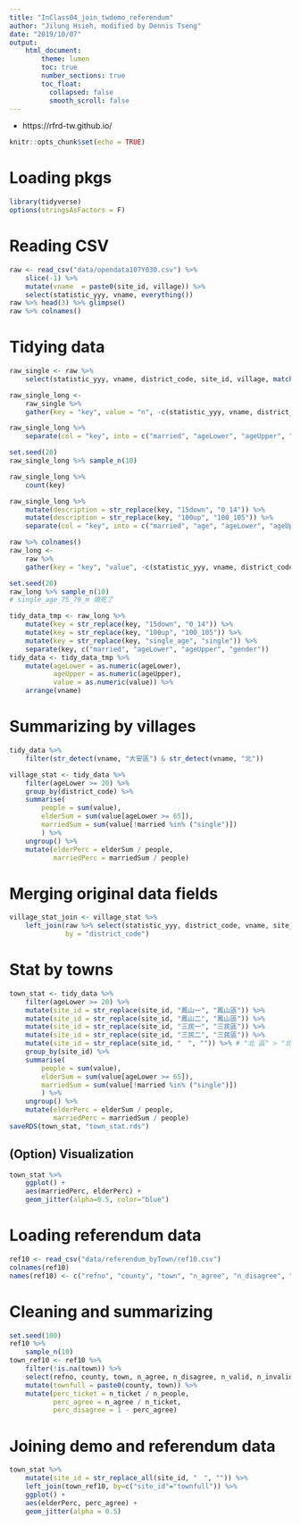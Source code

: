 ```yaml
---
title: "InClass04_join_twdemo_referendum"
author: "Jilung Hsieh, modified by Dennis Tseng"
date: "2019/10/07"
output: 
    html_document:
        theme: lumen
        toc: true
        number_sections: true
        toc_float:
          collapsed: false
          smooth_scroll: false
---
```


* https://rfrd-tw.github.io/

```r
knitr::opts_chunk$set(echo = TRUE)
```

# Loading pkgs
```r
library(tidyverse)
options(stringsAsFactors = F)
```


# Reading CSV
```r
raw <- read_csv("data/opendata107Y030.csv") %>%
    slice(-1) %>%
    mutate(vname  = paste0(site_id, village)) %>%
    select(statistic_yyy, vname, everything())
raw %>% head(3) %>% glimpse()
raw %>% colnames()
```

# Tidying data
```r
raw_single <- raw %>%
    select(statistic_yyy, vname, district_code, site_id, village, matches("age"))

raw_single_long <- 
    raw_single %>%
    gather(key = "key", value = "n", -c(statistic_yyy, vname, district_code, site_id, village))

raw_single_long %>%
    separate(col = "key", into = c("married", "ageLower", "ageUpper", "gender"), sep = "_")

set.seed(20)
raw_single_long %>% sample_n(10)

raw_single_long %>%
    count(key)

raw_single_long %>%
    mutate(description = str_replace(key, "15down", "0_14")) %>%
    mutate(description = str_replace(key, "100up", "100_105")) %>%
    separate(col = "key", into = c("married", "age", "ageLower", "ageUpper", "gender"), sep = "_")
```

```r
raw %>% colnames()
raw_long <-
    raw %>%
    gather(key = "key", "value", -c(statistic_yyy, vname, district_code, site_id, village))

set.seed(20)
raw_long %>% sample_n(10)
# single_age_75_79_m 煩死了

tidy_data_tmp <- raw_long %>%
    mutate(key = str_replace(key, "15down", "0_14")) %>%
    mutate(key = str_replace(key, "100up", "100_105")) %>%
    mutate(key = str_replace(key, "single_age", "single")) %>%
    separate(key, c("married", "ageLower", "ageUpper", "gender"))
tidy_data <- tidy_data_tmp %>% 
    mutate(ageLower = as.numeric(ageLower),
           ageUpper = as.numeric(ageUpper),
           value = as.numeric(value)) %>%
    arrange(vname)
```


# Summarizing by villages
```r
tidy_data %>%
    filter(str_detect(vname, "大安區") & str_detect(vname, "北"))

village_stat <- tidy_data %>%
    filter(ageLower >= 20) %>%
    group_by(district_code) %>%
    summarise(
        people = sum(value),
        elderSum = sum(value[ageLower >= 65]),
        marriedSum = sum(value[!married %in% ("single")])
        ) %>%
    ungroup() %>%
    mutate(elderPerc = elderSum / people,
           marriedPerc = marriedSum / people)
```


# Merging original data fields
```r
village_stat_join <- village_stat %>%
    left_join(raw %>% select(statistic_yyy, district_code, vname, site_id, village), 
              by = "district_code")
```


# Stat by towns
```r
town_stat <- tidy_data %>%
    filter(ageLower >= 20) %>%
    mutate(site_id = str_replace(site_id, "鳳山一", "鳳山區")) %>% 
    mutate(site_id = str_replace(site_id, "鳳山二", "鳳山區")) %>%
    mutate(site_id = str_replace(site_id, "三民一", "三民區")) %>% 
    mutate(site_id = str_replace(site_id, "三民二", "三民區")) %>%
    mutate(site_id = str_replace(site_id, "　", "")) %>% # "北 區" > "北區"
    group_by(site_id) %>%
    summarise(
        people = sum(value),
        elderSum = sum(value[ageLower >= 65]),
        marriedSum = sum(value[!married %in% ("single")])
        ) %>%
    ungroup() %>%
    mutate(elderPerc = elderSum / people,
           marriedPerc = marriedSum / people)
saveRDS(town_stat, "town_stat.rds")
```



## (Option) Visualization
```r
town_stat %>%
    ggplot() + 
    aes(marriedPerc, elderPerc) + 
    geom_jitter(alpha=0.5, color="blue")
```


# Loading referendum data
```r
ref10 <- read_csv("data/referendum_byTown/ref10.csv")
colnames(ref10)
names(ref10) <- c("refno", "county", "town", "n_agree", "n_disagree", "n_valid", "n_invalid", "n_ticket", "n_people", "perc_ticket", "perc_agree", "perc_disagree", "agree_disagree")
```


# Cleaning and summarizing
```r
set.seed(100)
ref10 %>%
    sample_n(10)
town_ref10 <- ref10 %>%
    filter(!is.na(town)) %>%
    select(refno, county, town, n_agree, n_disagree, n_valid, n_invalid, n_ticket, n_people) %>%
    mutate(townfull = paste0(county, town)) %>%
    mutate(perc_ticket = n_ticket / n_people,
           perc_agree = n_agree / n_ticket,
           perc_disagree = 1 - perc_agree)

```

# Joining demo and referendum data
```r
town_stat %>%
    mutate(site_id = str_replace_all(site_id, "　", "")) %>%
    left_join(town_ref10, by=c("site_id"="townfull")) %>%
    ggplot() + 
    aes(elderPerc, perc_agree) + 
    geom_jitter(alpha = 0.5)
```
